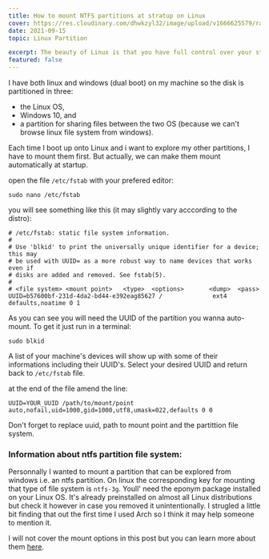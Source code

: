 ```yaml
---
title: How to mount NTFS partitions at stratup on Linux
cover: https://res.cloudinary.com/dhwkzyl32/image/upload/v1666625579/radanfolio/posts/mount-ntfs-partitions/cover_tly4u5.jpg
date: 2021-09-15
topic: Linux Partition

excerpt: The beauty of Linux is that you have full control over your structure and mounting partitions does not make exception to that rule.
featured: false
---
```


I have both linux and windows (dual boot) on my machine so the disk is partitioned in three:
- the Linux OS,
- Windows 10, and
- a partition for sharing files between the two OS (because we can't browse linux file system from windows).

Each time I boot up onto Linux and i want to explore my other partitions, I have to mount them first. But actually, we can make them mount automatically at startup.

open the file `/etc/fstab` with your prefered editor:

```bash:terminal
sudo nano /etc/fstab
```

you will see something like this (it may slightly vary acccording to the distro):

```bash:/etc/fstab
# /etc/fstab: static file system information.
#
# Use 'blkid' to print the universally unique identifier for a device; this may
# be used with UUID= as a more robust way to name devices that works even if
# disks are added and removed. See fstab(5).
#
# <file system> <mount point>   <type>  <options>       <dump>  <pass>                 
UUID=b57600bf-231d-4da2-bd44-e392eag85627 /              ext4    defaults,noatime 0 1
```

As you can see you will need the UUID of the partition you wanna auto-mount. To get it just run in a terminal:

```bash:terminal
sudo blkid
```

A list of your machine's devices will show up with some of their informations including their UUID's. Select your desired UUID and return back to `/etc/fstab` file.

at the end of the file amend the line:

```bash:/etc/fstab
UUID=YOUR_UUID /path/to/mount/point  auto,nofail,uid=1000,gid=1000,utf8,umask=022,defaults 0 0
```

Don't forget to replace uuid, path to mount point and the partittion file system.

### Information about ntfs partition file system:

Personnally I wanted to mount a partition that can be explored from windows i.e. an <span class="text-brand1">ntfs</span> partition. On linux the corresponding key for mounting that type of file system is `ntfs-3g`. Youll' need the eponym package installed on your Linux OS. It's already preinstalled on almost all Linux distributions but check it however in case you removed it unintentionally. I strugled a little bit finding that out the first time I used Arch so I think it may help someone to mention it.

I will not cover the mount options in this post but you can learn more about them [here](https://wiki.archlinux.org/title/fstab).